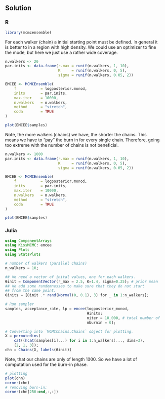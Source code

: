 ## Solution {.tabset}

### R

```r
library(mcmcensemble)
```

For each walker (chain) a initial starting point must be defined. In
general it is better to in a region with high density. We could use an
optimizer to fine the mode, but here we just use a rather wide coverage.
```r
n.walkers <- 20
par.inits <- data.frame(r.max = runif(n.walkers, 1, 10),
                        K     = runif(n.walkers, 0, 5),
                        sigma = runif(n.walkers, 0.05, 2))

```

```r
EMCEE <- MCMCEnsemble(
    f           = logposterior.monod,
    inits       = par.inits,
    max.iter    = 10000,
    n.walkers   = n.walkers,
    method      = "stretch",
    coda        = TRUE
)
```

```r
plot(EMCEE$samples)
```

Note, the more walkers (chains) we have, the shorter the chains. This means we have to "pay" the burn in for every single
chain. Therefore, going too extreme with the number of chains is not beneficial.
```r
n.walkers <- 1000
par.inits <- data.frame(r.max = runif(n.walkers, 1, 10),
                        K     = runif(n.walkers, 0, 5),
                        sigma = runif(n.walkers, 0.05, 2))

EMCEE <- MCMCEnsemble(
    f           = logposterior.monod,
    inits       = par.inits,
    max.iter    = 10000,
    n.walkers   = n.walkers,
    method      = "stretch",
    coda        = TRUE
)

plot(EMCEE$samples)
```

### Julia

```julia
using ComponentArrays
using KissMCMC: emcee
using Plots
using StatsPlots

# number of walkers (parallel chains)
n_walkers = 10;

## We need a vector of inital values, one for each walkers.
θinit = ComponentVector(r_max = 2.5, K=1.4, sigma=0.25); # prior mean
## We add some randomnesses to make sure that they do not start
## from the same point.
θinits = [θinit .* rand(Normal(0, 0.1), 3) for _ in 1:n_walkers];

# Run sampler
samples, acceptance_rate, lp = emcee(logposterior_monod,
                                     θinits;
                                     niter = 10_000, # total number of density evaluations
                                     nburnin = 0);

# Converting into `MCMCChains.Chains` object for plotting.
X = permutedims(
    cat((hcat(samples[i]...) for i in 1:n_walkers)..., dims=3),
    [2, 1, 3]);
chn = Chains(X, labels(θinit))
```
Note, that our chains are only of length 1000. So we have a lot of
computation used for the burn-in phase.
```julia
# plotting
plot(chn)
corner(chn)
# removing burn-in:
corner(chn[250:end,:,:])
```
